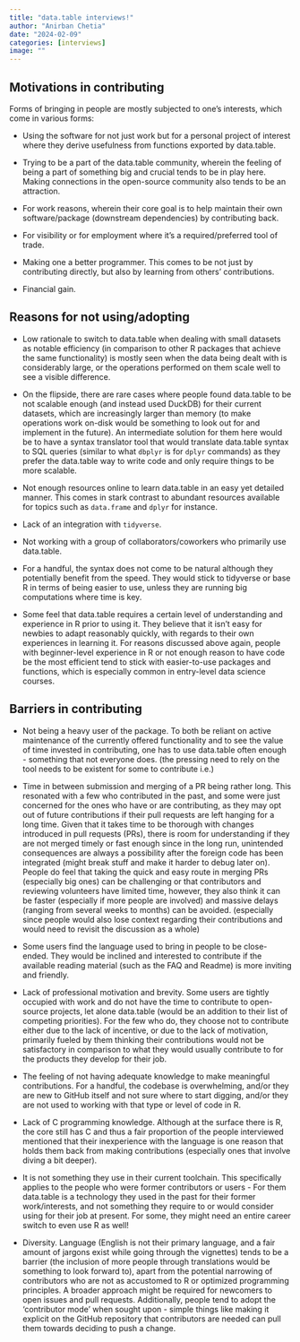 ```yaml
---
title: "data.table interviews!"
author: "Anirban Chetia"
date: "2024-02-09"
categories: [interviews]
image: ""
---
```


## Motivations in contributing

Forms of bringing in people are mostly subjected to one’s interests, which come in various forms:

- Using the software for not just work but for a personal project of interest where they derive usefulness from functions exported by data.table.

- Trying to be a part of the data.table community, wherein the feeling of being a part of something big and crucial tends to be in play here. Making connections in the open-source community also tends to be an attraction.

- For work reasons, wherein their core goal is to help maintain their own software/package (downstream dependencies) by contributing back.

- For visibility or for employment where it’s a required/preferred tool of trade.

- Making one a better programmer. This comes to be not just by contributing directly, but also by learning from others’ contributions.

- Financial gain.

## Reasons for not using/adopting

- Low rationale to switch to data.table when dealing with small datasets as notable efficiency (in comparison to other R packages that achieve the same functionality) is mostly seen when the data being dealt with is considerably large, or the operations performed on them scale well to see a visible difference.

- On the flipside, there are rare cases where people found data.table to be not scalable enough (and instead used DuckDB) for their current datasets, which are increasingly larger than memory (to make operations work on-disk would be something to look out for and implement in the future). An intermediate solution for them here would be to have a syntax translator tool that would translate data.table syntax to SQL queries (similar to what `dbplyr` is for `dplyr` commands) as they prefer the data.table way to write code and only require things to be more scalable.
 
- Not enough resources online to learn data.table in an easy yet detailed manner. This comes in stark contrast to abundant resources available for topics such as `data.frame` and `dplyr` for instance.

- Lack of an integration with `tidyverse`.

- Not working with a group of collaborators/coworkers who primarily use data.table.

- For a handful, the syntax does not come to be natural although they potentially benefit from the speed. They would stick to tidyverse or base R in terms of being easier to use, unless they are running big computations where time is key. 

- Some feel that data.table requires a certain level of understanding and experience in R prior to using it. They believe that it isn't easy for newbies to adapt reasonably quickly, with regards to their own experiences in learning it. For reasons discussed above again, people with beginner-level experience in R or not enough reason to have code be the most efficient tend to stick with easier-to-use packages and functions, which is especially common in entry-level data science courses.


## Barriers in contributing

- Not being a heavy user of the package. To both be reliant on active maintenance of the currently offered functionality and to see the value of time invested in contributing, one has to use data.table often enough - something that not everyone does. (the pressing need to rely on the tool needs to be existent for some to contribute i.e.)

- Time in between submission and merging of a PR being rather long. This resonated with a few who contributed in the past, and some were just concerned for the ones who have or are contributing, as they may opt out of future contributions if their pull requests are left hanging for a long time. Given that it takes time to be thorough with changes introduced in pull requests (PRs), there is room for understanding if they are not merged timely or fast enough since in the long run, unintended consequences are always a possibility after the foreign code has been integrated (might break stuff and make it harder to debug later on). People do feel that taking the quick and easy route in merging PRs (especially big ones) can be challenging or that contributors and reviewing volunteers have limited time, however, they also think it can be faster (especially if more people are involved) and massive delays (ranging from several weeks to months) can be avoided. (especially since people would also lose context regarding their contributions and would need to revisit the discussion as a whole)

- Some users find the language used to bring in people to be close-ended. They would be inclined and interested to contribute if the available reading material (such as the FAQ and Readme) is more inviting and friendly.

- Lack of professional motivation and brevity. Some users are tightly occupied with work and do not have the time to contribute to open-source projects, let alone data.table (would be an addition to their list of competing priorities). For the few who do, they choose not to contribute either due to the lack of incentive, or due to the lack of motivation, primarily fueled by them thinking their contributions would not be satisfactory in comparison to what they would usually contribute to for the products they develop for their job.
 
- The feeling of not having adequate knowledge to make meaningful contributions. For a handful, the codebase is overwhelming, and/or they are new to GitHub itself and not sure where to start digging, and/or they are not used to working with that type or level of code in R.
  
- Lack of C programming knowledge. Although at the surface there is R, the core still has C and thus a fair proportion of the people interviewed mentioned that their inexperience with the language is one reason that holds them back from making contributions (especially ones that involve diving a bit deeper).

- It is not something they use in their current toolchain. This specifically applies to the people who were former contributors or users - For them data.table is a technology they used in the past for their former work/interests, and not something they require to or would consider using for their job at present. For some, they might need an entire career switch to even use R as well!

- Diversity. Language (English is not their primary language, and a fair amount of jargons exist while going through the vignettes) tends to be a barrier (the inclusion of more people through translations would be something to look forward to), apart from the potential narrowing of contributors who are not as accustomed to R or optimized programming principles. A broader approach might be required for newcomers to open issues and pull requests. Additionally, people tend to adopt the ‘contributor mode’ when sought upon - simple things like making it explicit on the GitHub repository that contributors are needed can pull them towards deciding to push a change.